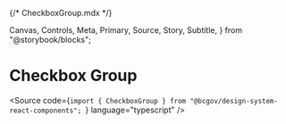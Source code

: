 {/* CheckboxGroup.mdx */}

  Canvas,
  Controls,
  Meta,
  Primary,
  Source,
  Story,
  Subtitle,
} from "@storybook/blocks";


<Meta of={CheckboxGroupStories} />

# Checkbox Group

<Subtitle></Subtitle>

<Source
  code={`import { CheckboxGroup } from "@bcgov/design-system-react-components"; `}
  language="typescript"
/>
